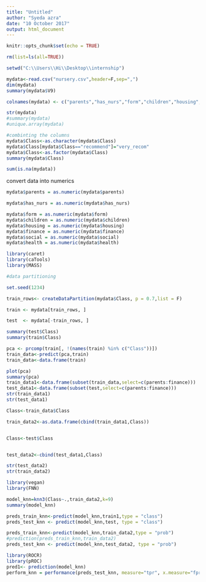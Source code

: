 ---
title: "Untitled"
author: "Syeda azra"
date: "10 October 2017"
output: html_document
---

```{r setup, include=FALSE}
knitr::opts_chunk$set(echo = TRUE)
```


```{r}
rm(list=ls(all=TRUE))

setwd("C:\\Users\\Hi\\Desktop\\internship")

mydata<-read.csv("nursery.csv",header=F,sep=",")
dim(mydata)
summary(mydata$V9)

```

```{r}

colnames(mydata) <- c("parents","has_nurs","form","children","housing","finance","social","health","Class")

str(mydata)
#summary(mydata)
#unique.array(mydata)

```

```{r}

#combinting the columns
mydata$Class<-as.character(mydata$Class)
mydata$Class[mydata$Class=="recommend"]="very_recom"
mydata$Class<-as.factor(mydata$Class)
summary(mydata$Class)

```

```{r}
sum(is.na(mydata))
```


convert data into numerics
```{r}
mydata$parents = as.numeric(mydata$parents)

mydata$has_nurs = as.numeric(mydata$has_nurs)

mydata$form = as.numeric(mydata$form)
mydata$children = as.numeric(mydata$children)
mydata$housing = as.numeric(mydata$housing)
mydata$finance = as.numeric(mydata$finance)
mydata$social = as.numeric(mydata$social)
mydata$health = as.numeric(mydata$health)

```






```{r}
library(caret)
library(caTools)
library(MASS)
```

```{r}
#data partitioning

set.seed(1234)

train_rows<- createDataPartition(mydata$Class, p = 0.7,list = F)

train <- mydata[train_rows, ]

test  <- mydata[-train_rows, ]

summary(test$Class)
summary(train$Class)

```



```{r}

pca <- prcomp(train[, !(names(train) %in% c("Class"))])
train_data<-predict(pca,train)
train_data<-data.frame(train)

plot(pca)
summary(pca)
train_data1<-data.frame(subset(train_data,select=c(parents:finance)))
test_data1<-data.frame(subset(test,select=c(parents:finance)))
str(train_data1)
str(test_data1)

```

```{r}

Class<-train_data$Class

train_data2<-as.data.frame(cbind(train_data1,Class))


Class<-test$Class


test_data2<-cbind(test_data1,Class)

str(test_data2)
str(train_data2)

```





```{r}
library(vegan)
library(FNN)


```

```{r}

model_knn=knn3(Class~.,train_data2,k=9)
summary(model_knn)

```






```{r}
preds_train_knn<-predict(model_knn,train1,type = "class")
preds_test_knn <- predict(model_knn,test, type = "class")
```




```{r}
preds_train_knn<-predict(model_knn,train_data2,type = "prob")
#prediction(preds_train_knn,train_data2)
preds_test_knn <- predict(model_knn,test_data2, type = "prob")
```


```{r}
library(ROCR)
library(pROC)
pred1<- prediction(model_knn)
perform_knn = performance(preds_test_knn, measure="tpr", x.measure="fpr")

```


```{r}


```


```{r}


```


```{r}


```


```{r}


```

```{r}

```


